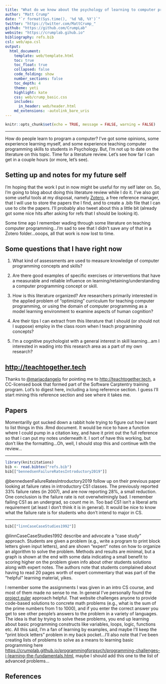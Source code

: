 ```yaml
---
title: "What do we know about the psychology of learning to computer program? I don't know, so I'm doing a lit review..."
author: "Matt Crump"
date: "`r format(Sys.time(), '%d %B, %Y')`"
twitter: "https://twitter.com/MattCrump_"
github: "https://github.com/CrumpLab"
website: "https://crumplab.gihub.io"
bibliography: refs.bib
csl: web/apa.csl
output: 
  html_document:
    template: web/template.html
    toc: true
    toc_float: true
    collapsed: false
    code_folding: show
    number_sections: false
    toc_depth: 4
    theme: yeti
    highlight: kate
    css: web/crump_basic.css
    includes:
      in_header: web/header.html
    md_extensions: -autolink_bare_uris
---
```


```r
knitr::opts_chunk$set(echo = TRUE, message = FALSE, warning = FALSE)
```

---

How do people learn to program a computer? I've got some opinions, some experience learning myself, and some experience teaching computer programming skills to students in Psychology. But, I'm not up to date on the literature on this topic. Time for a literature review. Let's see how far I can get in a couple hours (or more, let's see).

## Setting up and notes for my future self

I'm hoping that the work I put in now might be useful for my self later on. So, I'm going to blog about doing this literature review while I do it. I've also got some useful tools at my disposal, namely [Zotero](https://www.zotero.org), a free reference manager, that I will use to store the papers the I find, and to create a .bib file that I can use to cite the papers. I'll probably also tweet about this a little bit (already got some nice hits after asking for refs that I should be looking it).

Some time ago I remember wading through some literature on teaching computer programming...I'm sad to see that I didn't save any of that in a Zotero folder...ooops, all that work is now lost to time.

## Some questions that I have right now

1. What kind of assessments are used to measure knowledge of computer programming concepts and skills?

2. Are there good examples of specific exercises or interventions that have a measurable and reliable influence on learning/retaining/understanding a computer programming concept or skill.

3. How is this literature organized? Are researchers primarily interested in the applied problem of "optimizing" curriculum for teaching computer programming, or using the domain of computer programming as a model learning environment to examine aspects of human cognition?

4. Are their tips I can extract from this literature that I should (or should not I suppose) employ in the class room when I teach programming concepts?

5. I'm a cognitive psychologist with a general interest in skill learning...am I interested in wading into this research area as a part of my own research?


## [http://teachtogether.tech](http://teachtogether.tech)

Thanks to [\@mariacdangelo](https://twitter.com/mariacdangelo) for pointing me to [http://teachtogether.tech](http://teachtogether.tech), a CC-licensed book that formed part of the Software Carptentry training program. Lot's to digest here, including a long reference section. I guess I'll start mining this reference section and see where it takes me. 

## Papers

Momentarilly got sucked down a rabbit hole trying to figure out how I want to list things in this .Rmd document. It would be nice to have a function where I could pump in a citation key, and have it print out the full reference so that i can put my notes underneath it. I sort of have this working, but don't like the formatting...Oh, well, I should stop this and continue with the review...

--- 

```r
library(knitcitations)
bib <- read.bibtex("refs.bib")
bib[["bennedsenFailureRatesIntroductory2019"]]
```

@bennedsenFailureRatesIntroductory2019 follow up on their previous paper looking at failure rates in introductory CS1 classes. The previously reported 33% failure rates (in 2007), and are now reporting 28%, a small reduction. One conclusion is the failure rate is not overwhelmingly bad. I remember failing CS1 as an undergrad, so count me in. Too bad CS1 isn't a liberal arts requirement (at least I don't think it is in general). It would be nice to know what the failure rate is for students who don't intend to major in CS.

--- 

```r
bib[["linnCaseCaseStudies1992"]]
```

@linnCaseCaseStudies1992 describe and advocate a "case study" approach. Students are given a problem (e.g., write a program to print block letters given input letters), and are shown "expert" notes on how to organize an algorithm to solve the problem. Methods and results are minimal, but a graph is shown at the end with some data indicating a small benefit to scoring higher on the problem given info about other students solutions along with expert notes. The authors note that students complained about having to read 20 pages worth of expert commentary that was part of the "helpful" learning material, yikes.

I remember some the assignments I was given in an intro CS course, and most of them made no sense to me. In general I've personally found the [project euler](https://projecteuler.net) approach helpful. That website challenges anyone to provide code-based solutions to concrete math problems (e.g., what is the sum of the prime numbers from 1 to 1000), and if you enter the correct answer you get to see other people's answers to the problem in a variety of languages. The idea is that by trying to solve these problems, you end up learning about basic programming constructs like variables, loops, logic, functions etc. All this said, I'm a fan of learning by examples, and maybe I'll keep the "print block letters" problem in my back pocket...I'll also note that I've been creating lists of problems to solve as a means to learning basic programming here [https://crumplab.github.io/programmingforpsych/programming-challenges-i-learning-the-fundamentals.html](https://crumplab.github.io/programmingforpsych/programming-challenges-i-learning-the-fundamentals.html), maybe I should add this one to the list of advanced problems...




## References










